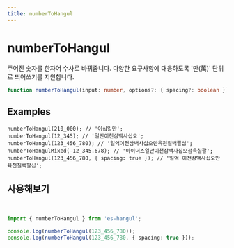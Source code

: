 ```yaml
---
title: numberToHangul
---
```



# numberToHangul

주어진 숫자를 한자어 수사로 바꿔줍니다.
다양한 요구사항에 대응하도록 '만(萬)' 단위로 띄어쓰기를 지원합니다.

```typescript
function numberToHangul(input: number, options?: { spacing?: boolean }): string;
```

## Examples

```tsx
numberToHangul(210_000); // '이십일만';
numberToHangul(12_345); // '일만이천삼백사십오';
numberToHangul(123_456_780); // '일억이천삼백사십오만육천칠백팔십';
numberToHangulMixed(-12_345.678); // '마이너스일만이천삼백사십오점육칠팔';
numberToHangul(123_456_780, { spacing: true }); // '일억 이천삼백사십오만 육천칠백팔십';
```

## 사용해보기

<br />

<Sandpack>

```ts index.ts
import { numberToHangul } from 'es-hangul';

console.log(numberToHangul(123_456_780));
console.log(numberToHangul(123_456_780, { spacing: true }));
```

</Sandpack>
